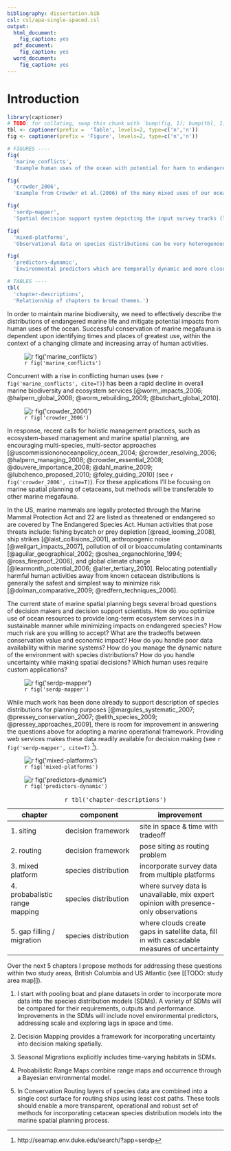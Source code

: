 ```yaml
---
bibliography: dissertation.bib
csl: csl/apa-single-spaced.csl
output:
  html_document:
    fig_caption: yes
  pdf_document:
    fig_caption: yes
  word_document:
    fig_caption: yes
---
```


# Introduction

```r
library(captioner)
# TODO: for collating, swap this chunk with `bump(fig, 1); bump(tbl, 1)` for all chapters after first
tbl <- captioner(prefix =  'Table', levels=2, type=c('n','n'))
fig <- captioner(prefix = 'Figure', levels=2, type=c('n','n'))
```

```r
# FIGURES ----
fig(
  'marine_conflicts', 
  'Example human uses of the ocean with potential for harm to endangered species (upper left, clockwise): pile driving and maintenance from offshore wind energy installations, ship shock trials and low frequency sonar use by military, fisheries gear entanglement, ship strike by transportation and cruise industries.')

fig(
  'crowder_2006', 
  'Example from Crowder et al.(2006) of the many mixed uses of our oceans necessitating coordinated, holistic approaches to marine spatial management.Example human uses of the ocean with potential for harm to endangered species (upper left, clockwise): pile driving and maintenance from offshore wind energy installations, ship shock trials and low frequency sonar use by military, fisheries gear entanglement, ship strike by transportation and cruise industries.')

fig(
  'serdp-mapper', 
  'Spatial decision support system depicting the input survey tracks (lines), observations (blue dots) and habitat prediction surface (blue=low vs red=high likelihood of encounter) for sperm whales in the US Atlantic east coast region.')

fig(
  'mixed-platforms', 
  'Observational data on species distributions can be very heterogenous, coming from a variety of platforms (clockwise from upper left): ship, plane, telemetry, expert opinion, and shore.')

fig(
  'predictors-dynamic', 
  'Environmental predictors which are temporally dynamic and more closely aligned with the aggregation and visibility of potential prey-rich areas can significantly improve the species distribution model. Here are examples of extracting: eddies from the AVISO satellite sea-surface height data using the Okubo-Weiss equation(left); fronts from Pathfinder satellite sea-surface temperature data using the Cayula-Cornillon bimodal detection algorithm (right).')

# TABLES ----
tbl(
  'chapter-descriptions', 
  'Relationship of chapters to broad themes.')

```

In order to maintain marine biodiversity, we need to effectively describe the distributions of endangered marine life and mitigate potential impacts from human uses of the ocean. Successful conservation of marine megafauna is dependent upon identifying times and places of greatest use, within the context of a changing climate and increasing array of human activities. 

![`r fig('marine_conflicts')`](fig/marine_conflicts_redo.png)

Concurrent with a rise in conflicting human uses (see `r fig('marine_conflicts', cite=T)`) has been a rapid decline in overall marine biodiversity and ecosystem services [@worm_impacts_2006; @halpern_global_2008; @worm_rebuilding_2009; @butchart_global_2010].

![`r fig('crowder_2006')`](fig/Crowder2006_fig1_redo.png)

In response, recent calls for holistic management practices, such as ecosystem-based management and marine spatial planning, are encouraging multi-species, multi-sector approaches [@uscommissiononoceanpolicy_ocean_2004; @crowder_resolving_2006; @halpern_managing_2008; @crowder_essential_2008; @douvere_importance_2008; @dahl_marine_2009; @lubchenco_proposed_2010; @foley_guiding_2010] (see `r fig('crowder_2006', cite=T)`). For these applications I’ll be focusing on marine spatial planning of cetaceans, but methods will be transferable to other marine megafauna.

In the US, marine mammals are legally protected through the Marine Mammal Protection Act and 22 are listed as threatened or endangered so are covered by The Endangered Species Act. Human activities that pose threats include: fishing bycatch or prey depletion [@read_looming_2008], ship strikes [@laist_collisions_2001], anthropogenic noise [@weilgart_impacts_2007], pollution of oil or bioaccumulating contaminants [@aguilar_geographical_2002; @oshea_organochlorine_1994; @ross_fireproof_2006], and global climate change [@learmonth_potential_2006; @alter_tertiary_2010]. Relocating potentially harmful human activities away from known cetacean distributions is generally the safest and simplest way to minimize risk [@dolman_comparative_2009; @redfern_techniques_2006].

The current state of marine spatial planning begs several broad questions of decision makers and decision support scientists. How do you optimize use of ocean resources to provide long-term ecosystem services in a sustainable manner while minimizing impacts on endangered species?  How much risk are you willing to accept?  What are the tradeoffs between conservation value and economic impact?  How do you handle poor data availability within marine systems?  How do you manage the dynamic nature of the environment with species distributions?  How do you handle uncertainty while making spatial decisions?  Which human uses require custom applications?

![`r fig('serdp-mapper')`](fig/serdp-mapper_sperm-whale-summer-east_zoom_redo.png)

While much work has been done already to support description of species distributions for planning purposes [@margules_systematic_2007; @pressey_conservation_2007; @elith_species_2009; @pressey_approaches_2009], there is room for improvement in answering the questions above for adopting a marine operational framework. Providing web services makes these data readily available for decision making (see `r fig('serdp-mapper', cite=T)` [^serdp]).

[^serdp]: http://seamap.env.duke.edu/search/?app=serdp

![`r fig('mixed-platforms')`](fig/serdp-mapper_sperm-whale-summer-east_zoom_redo.png)

![`r fig('predictors-dynamic')`](fig/predictors-dynamic.png)

|chapter | component | improvement |
|--------|-----------|-------------|
|1. siting | decision framework | site in space & time with tradeoff |
|2. routing | decision framework | pose siting as routing problem |
|3. mixed platform | species distribution | incorporate survey data from multiple platforms |
|4. probabalistic range mapping | species distribution | where survey data is unavailable, mix expert opinion with presence-only observations |
|5. gap filling / migration | species distribution | where clouds create gaps in satellite data, fill in with cascadable measures of uncertainty |

  : `r tbl('chapter-descriptions')`

Over the next 5 chapters I propose methods for addressing these questions within two study areas, British Columbia and US Atlantic (see [[TODO: study area map]]). 

1. I start with pooling boat and plane datasets in order to incorporate more data into the species distribution models (SDMs). A variety of SDMs will be compared for their requirements, outputs and performance. Improvements in the SDMs will include novel environmental predictors, addressing scale and exploring lags in space and time.

1. Decision Mapping provides a framework for incorporating uncertainty into decision making spatially.

1. Seasonal Migrations explicitly includes time-varying habitats in SDMs.

1. Probabilistic Range Maps combine range maps and occurrence through a Bayesian environmental model.

1. In Conservation Routing layers of species data are combined into a single cost surface for routing ships using least cost paths. These tools should enable a more transparent, operational and robust set of methods for incorporating cetacean species distribution models into the marine spatial planning process.

<!--
## Notes

- PBR potential biological removal

- Titles to consider:
  - Data to Decisions: Applying Dynamic Species Distribution Models to Cetacean Conservation Management
  - Marine Spatial Planning for Megafauna in a Dynamic Ocean: Methods and Applications for the Future

- History of Cetacean Distribution Modeling
  - historic whaling charts by Admiral Matthew Maury [map of whales](http://maps.bpl.org/id/m8753) [data visualizations of whaling history]](http://sappingattention.blogspot.com/2012/10/data-narratives-and-structural.html)
  - whaling (graphic), extirpation. examples of extinct whales. locally extinct, eg gray whale from Atlantic, but then climate change doing interesting things with whale showing up in Med.
  - summarized by [@smith_spatial_2012]

- counting whales from satellite [@fretwell_whales_2014]

-->